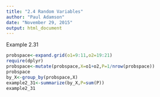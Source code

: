 ```yaml
---
title: "2.4 Random Variables"
author: "Paul Adamson"
date: "November 29, 2015"
output: html_document
---
```


Example 2.31
```r
probspace<-expand.grid(o1=9:11,o2=19:21)
require(dplyr)
probspace<-mutate(probspace,X=o1+o2,P=1/nrow(probspace))
probspace
by_X<-group_by(probspace,X)
example2_31<-summarize(by_X,P=sum(P))
example2_31
```

